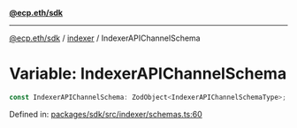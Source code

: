 [**@ecp.eth/sdk**](../../index.mdx)

***

[@ecp.eth/sdk](/sdk-reference/index.mdx) / [indexer](/sdk-reference/indexer/index.mdx) / IndexerAPIChannelSchema

# Variable: IndexerAPIChannelSchema

```ts
const IndexerAPIChannelSchema: ZodObject<IndexerAPIChannelSchemaType>;
```

Defined in: [packages/sdk/src/indexer/schemas.ts:60](https://github.com/ecp-eth/comments-monorepo/blob/main/packages/sdk/src/indexer/schemas.ts#L60)
